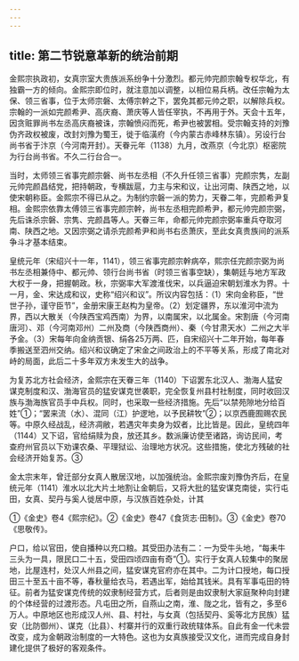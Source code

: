 ```yaml
---
---
---
```

title: 第二节锐意革新的统治前期
---



金熙宗执政初，女真宗室大贵族派系纷争十分激烈。都元帅完颜宗翰专权华北，有独霸一方的倾向。金熙宗即位时，就注意加以调整，以相位易兵柄。改任宗翰为太保、领三省事，位于太师宗磐、太傅宗幹之下，罢免其都元帅之职，以解除兵权。宗翰的一派如完颜希尹、高庆裔、萧庆等人皆任宰执，不再用于外。天会十五年，因贪赃罪尚书左丞高庆裔被诛，宗翰愤闷而死，希尹也被罢相。受宗翰支持的刘豫伪齐政权被废，改封刘豫为蜀王，徙于临潢府（今内蒙古赤峰林东镇）。另设行台尚书省于汴京（今河南开封）。天眷元年（1138）九月，改燕京（今北京）枢密院为行台尚书省。不久二行台合一。

当时，太师领三省事完颜宗磐、尚书左丞相（不久升任领三省事）完颜宗隽，左副元帅完颜昌结党，把持朝政，专横跋扈，力主与宋和议，让出河南、陕西之地，以使宋朝称臣。金熙宗不得已从之。为制约宗磐一派的势力，天眷二年，完颜希尹复相。金熙宗依靠太傅领三省事完颜宗幹，尚书左丞相完颜希尹，都元帅完颜宗弼，先后诛杀宗磐、宗隽、完颜昌等人。天眷三年，命都元帅完颜宗弼率重兵夺取河南、陕西之地。又因宗弼之请杀完颜希尹和尚书右丞萧庆，至此女真贵族间的派系争斗才基本结束。

皇统元年（宋绍兴十一年，1141），领三省事完颜宗幹病卒，熙宗任完颜宗弼为尚书左丞相兼侍中、都元帅、领行台尚书省（时领三省事空缺），集朝廷与地方军政大权于一身，把握朝政。秋，宗弼率大军渡淮伐宋，以兵逼迫宋朝划淮水为界。十一月，金、宋达成和议，史称“绍兴和议”。所议内容包括：（1）宋向金称臣，“世世子孙，谨守臣节”，金册宋康王赵构为皇帝。（2）划定疆界，东以淮河中流为界，西以大散关（今陕西宝鸡西南）为界，以南属宋，以北属金。宋割唐（今河南唐河）、邓（今河南邓州）二州及商（今陕西商州）、秦（今甘肃天水）二州之大半予金。（3）宋每年向金纳贡银、绢各25万两、匹，自宋绍兴十二年开始，每年春季搬送至泗州交纳。绍兴和议确定了宋金之间政治上的不平等关系，形成了南北对峙的局面，此后二十多年双方未发生大的战争。

为复苏北方社会经济，金熙宗在天眷三年（1140）下诏罢东北汉人、渤海人猛安谋克制度和汉、渤海官员的猛安谋克世袭职，完全恢复州县村社制度，同时收回汉族与渤海族官员手中兵权。同时，也采取一些经济措施。先后“以禁苑隙地分给百姓”①；“罢来流（水）、混同（江）护逻地，以予民耕牧”②；以京西鹿囿赐农民等。中原久经战乱，经济凋敝，若遇灾年卖身为奴者，比比皆是。因此，皇统四年（1144）又下诏，官给绢赎为良，放还其乡。数派廉访使至诸路，询访民间，考查府州官员以下劝课农桑、平理狱讼、治理地方状况。这些措施，使北方残破的社会经济开始复苏。③

金太宗末年，曾迁部分女真人散居汉地，以加强统治。金熙宗废刘豫伪齐后，在皇统元年（1141）淮水以北大片土地割让金朝后，又将大批的猛安谋克南徙，实行屯田，女真、契丹与奚人徙居中原，与汉族百姓杂处，计其

①《金史》卷4《熙宗纪》。②《金史》卷47《食货志·田制》。③《金史》卷70《思敬传》。

户口，给以官田，使自播种以充口粮。其受田办法有二：一为受牛头地，“每耒牛三头为一具，限民口二十五，受田四顷四亩有奇”①。实行于女真人较集中的聚居地，比屋连村，处汉人州县之间，猛安谋克官府亦在其中。二为计口授地，每口授田三十至五十亩不等，春秋量给衣马，若遇出军，始给其钱米。具有军事屯田的特征。前者为猛安谋克传统的奴隶制经营方式，后者则是由奴隶制大家庭聚种向封建的个体经营的过渡形态。凡屯田之所，自燕山之南，淮、陇之北，皆有之，多至6万人。中原地区也形成汉人州、县、村社，与女真（包括契丹、奚等北方民族）猛安（比防御州）、谋克（比县）、村寨并行的双重行政统辖体系。自此有金一代未尝改变，成为金朝政治制度的一大特色。这也为女真族接受汉文化，进而完成自身封建化提供了极好的客观条件。